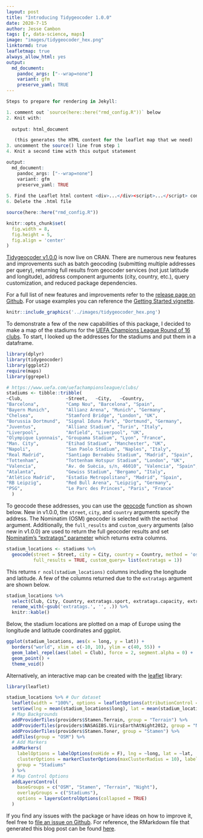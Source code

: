 ```yaml
---
layout: post
title: "Introducing Tidygeocoder 1.0.0"
date: 2020-7-15
author: Jesse Cambon
tags: [r, data-science, maps]
image: "images/tidygeocoder_hex.png"
linktormd: true
leafletmap: true
always_allow_html: yes
output: 
  md_document:
    pandoc_args: ["--wrap=none"]
    variant: gfm
    preserve_yaml: TRUE 
---
```


```r
Steps to prepare for rendering in Jekyll:

1. comment out `source(here::here("rmd_config.R"))` below
2. Knit with:
  
  output: html_document

   (this generates the HTML content for the leaflet map that we need)
3. uncomment the source() line from step 1
4. Knit a second time with this output statement

output: 
  md_document:
    pandoc_args: ["--wrap=none"]
    variant: gfm
    preserve_yaml: TRUE 
    
5. Find the Leaflet html content <div>...</div><script>...</script> content and paste it into the .md file.
6. Delete the .html file
```

```r
source(here::here("rmd_config.R"))

knitr::opts_chunk$set(
  fig.width = 8,
  fig.height = 5,
  fig.align = 'center'
)
``` 

[Tidygeocoder v1.0.0](https://jessecambon.github.io/tidygeocoder/index.html) is now live on CRAN. There are numerous new features and improvements such as batch geocoding (submitting multiple addresses per query), returning full results from geocoder services (not just latitude and longitude), address component arguments (city, country, etc.), query customization, and reduced package dependencies.

For a full list of new features and improvements refer to the [release page on Github](https://github.com/jessecambon/tidygeocoder/releases/tag/v1.0.0). For usage examples you can reference the [Getting Started vignette](https://jessecambon.github.io/tidygeocoder/articles/tidygeocoder.html).

```r
knitr::include_graphics('../images/tidygeocoder_hex.png')
```

To demonstrate a few of the new capabilities of this package, I decided to make a map of the stadiums for the [UEFA Champions League Round of 16 clubs](https://www.uefa.com/uefachampionsleague/draws/2020/2001141/). To start, I looked up the addresses for the stadiums and put them in a dataframe.

```r
library(dplyr)
library(tidygeocoder)
library(ggplot2)
require(maps)
library(ggrepel)

# https://www.uefa.com/uefachampionsleague/clubs/
stadiums <- tibble::tribble(
~Club,                ~Street,   ~City,   ~Country,
"Barcelona",          "Camp Nou", "Barcelona", "Spain",
"Bayern Munich",      "Allianz Arena", "Munich", "Germany",
"Chelsea",            "Stamford Bridge", "London", "UK",
"Borussia Dortmund",  "Signal Iduna Park", "Dortmund", "Germany",
"Juventus",           "Allianz Stadium", "Turin", "Italy",
"Liverpool",          "Anfield", "Liverpool", "UK",
"Olympique Lyonnais", "Groupama Stadium", "Lyon", "France",
"Man. City",          "Etihad Stadium", "Manchester", "UK",
"Napoli",             "San Paolo Stadium", "Naples", "Italy",
"Real Madrid",        "Santiago Bernabéu Stadium", "Madrid", "Spain",
"Tottenham",          "Tottenham Hotspur Stadium", "London", "UK",
"Valencia",           "Av. de Suècia, s/n, 46010", "Valencia", "Spain",
"Atalanta",           "Gewiss Stadium", "Bergamo", "Italy",
"Atlético Madrid",    "Estadio Metropolitano", "Madrid", "Spain",
"RB Leipzig",         "Red Bull Arena", "Leipzig", "Germany",
"PSG",                "Le Parc des Princes", "Paris", "France"
  )
```

To geocode these addresses, you can use the [geocode](https://jessecambon.github.io/tidygeocoder/reference/geocode.html) function as shown below. New in v1.0.0, the `street`, `city`, and `country` arguments specify the address. The Nominatim (OSM) geocoder is selected with the `method` argument. Additionally, the `full_results` and `custom_query` arguments (also new in v1.0.0) are used to return the full geocoder results and set [Nominatim's "extratags" parameter](https://nominatim.org/release-docs/develop/api/Search/#parameters) which returns extra columns. 

```r
stadium_locations <- stadiums %>%
  geocode(street = Street, city = City, country = Country, method = 'osm', 
          full_results = TRUE, custom_query= list(extratags = 1))
```

This returns `r ncol(stadium_locations)` columns including the longitude and latitude. A few of the columns returned due to the `extratags` argument are shown below.

```r
stadium_locations %>%
  select(Club, City, Country, extratags.sport, extratags.capacity, extratags.operator, extratags.wikipedia) %>%
  rename_with(~gsub('extratags.', '', .)) %>%
  knitr::kable()
```

Below, the stadium locations are plotted on a map of Europe using the longitude and latitude coordinates and ggplot.

```r
ggplot(stadium_locations, aes(x = long, y = lat)) +
  borders("world", xlim = c(-10, 10), ylim = c(40, 55)) +
  geom_label_repel(aes(label = Club), force = 2, segment.alpha = 0) +
  geom_point() +
  theme_void()
```

Alternatively, an interactive map can be created with the [leaflet](https://rstudio.github.io/leaflet/) library:

```r
library(leaflet)

stadium_locations %>% # Our dataset
  leaflet(width = "100%", options = leafletOptions(attributionControl = FALSE)) %>%
  setView(lng = mean(stadium_locations$long), lat = mean(stadium_locations$lat), zoom = 5) %>%
  # Map Backgrounds
  addProviderTiles(providers$Stamen.Terrain, group = "Terrain") %>%
  addProviderTiles(providers$NASAGIBS.ViirsEarthAtNight2012, group = "Night") %>%
  addProviderTiles(providers$Stamen.Toner, group = "Stamen") %>%
  addTiles(group = "OSM") %>%
  # Add Markers
  addMarkers(
    labelOptions = labelOptions(noHide = F), lng = ~long, lat = ~lat,
    clusterOptions = markerClusterOptions(maxClusterRadius = 10), label = ~Club,
    group = "Stadiums"
  ) %>%
  # Map Control Options
  addLayersControl(
    baseGroups = c("OSM", "Stamen", "Terrain", "Night"),
    overlayGroups = c("Stadiums"),
    options = layersControlOptions(collapsed = TRUE)
  )
```

If you find any issues with the package or have ideas on how to improve it, feel free to [file an issue on Github](https://github.com/jessecambon/tidygeocoder/issues). For reference, the RMarkdown file that generated this blog post can be found [here](https://github.com/jessecambon/jessecambon.github.io/tree/master/_posts/2020-07-15-tidygeocoder-1-0-0.Rmd).
